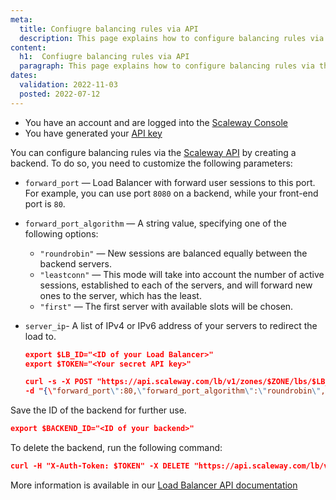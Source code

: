 ```yaml
---
meta:
  title: Confiugre balancing rules via API
  description: This page explains how to configure balancing rules via the API
content:
  h1:  Confiugre balancing rules via API
  paragraph: This page explains how to configure balancing rules via the API
dates:
  validation: 2022-11-03
  posted: 2022-07-12
---
```


<Message type="requirement">

  - You have an account and are logged into the [Scaleway Console](https://console.scaleway.com/organization)
  - You have generated your [API key](/console/my-project/how-to/generate-api-key/)

</Message>


You can configure balancing rules via the [Scaleway API](https://developers.scaleway.com/en/) by creating a backend. To do so, you need to customize the following parameters:

- `forward_port` — Load Balancer with forward user sessions to this port. For example, you can use port `8080` on a backend, while your front-end port is `80`.
- `forward_port_algorithm` — A string value, specifying one of the following options:
  - `"roundrobin"` — New sessions are balanced equally between the backend servers.
  - `"leastconn"` — This mode will take into account the number of active sessions, established to each of the servers, and will forward new ones to the server, which has the least.
  - `"first"` — The first server with available slots will be chosen.
- `server_ip`- A list of IPv4 or IPv6 address of your servers to redirect the load to.

  ```json
  export $LB_ID="<ID of your Load Balancer>"
  export $TOKEN="<Your secret API key>"

  curl -s -X POST "https://api.scaleway.com/lb/v1/zones/$ZONE/lbs/$LB_ID/backends" -H "accept: application/json" -H "X-Auth-Token: $TOKEN" -H "Content-Type: application/json" \
  -d "{\"forward_port\":80,\"forward_port_algorithm\":\"roundrobin\",\"forward_protocol\":\"tcp\",\"health_check\":{\"check_delay\":2000,\"check_max_retries\":3,\"check_timeout\":1000,\"port\":80,\"tcp_config\":{}},\"name\":\"main backend\",\"send_proxy_v2\":false,\"server_ip\":[\"<REPLACE-BY-IP-OF-YOUR-SERVER1>\", \"<REPLACE-BY-IP-OF-YOUR-SERVER2>\"]}" | jq .
  ```

Save the ID of the backend for further use.
```json
export $BACKEND_ID="<ID of your backend>"
```

To delete the backend, run the following command:
```json
curl -H "X-Auth-Token: $TOKEN" -X DELETE "https://api.scaleway.com/lb/v1/zones/$ZONE/lbs/$LB_ID/backends/$BACKEND_ID"
```

More information is available in our [Load Balancer API documentation](https://developers.scaleway.com/en/products/lb/zoned_api/)
